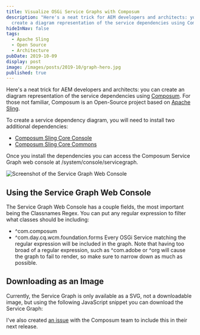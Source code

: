 ```yaml
---
title: Visualize OSGi Service Graphs with Composum
description: "Here's a neat trick for AEM developers and architects: you can
  create a diagram representation of the service dependencies using Composum."
hideInNav: false
tags:
  - Apache Sling
  - Open Source
  - Architecture
pubDate: 2019-10-09
display: post
image: /images/posts/2019-10/graph-hero.jpg
published: true
---
```


  
Here's a neat trick for AEM developers and architects: you can create an diagram representation of the service dependencies using [Composum](https://github.com/ist-dresden/composum). For those not familiar, Composum is an Open-Source project based on [Apache Sling](http://sling.apache.org). 

To create a service dependency diagram, you will need to install two additional dependencies:  
* [Composum Sling Core Console](https://search.maven.org/search?q=g:com.composum.sling.core%20a:composum-sling-core-console)
* [Composum Sling Core Commons](https://search.maven.org/search?q=g:com.composum.sling.core%20a:composum-sling-core-commons)

Once you install the dependencies you can access the Composum Service Graph web console at /system/console/servicegraph.  
  

![Screenshot of the Service Graph Web Console](/images/posts/2019-10/Service-Graph-Screenshot.png)

  

## Using the Service Graph Web Console

  
The Service Graph Web Console has a couple fields, the most important being the Classnames Regex. You can put any regular expression to filter what classes should be including:

* ^com.composum
* ^com.day.cq.wcm.foundation.forms
Every OSGi Service matching the regular expression will be included in the graph. Note that having too broad of a regular expression, such as ^com.adobe or ^org will cause the graph to fail to render, so make sure to narrow down as much as possible.   
  
## Downloading as an Image

  
Currently, the Service Graph is only available as a SVG, not a downloadable image, but using the following JavaScript snippet you can download the Service Graph:
  
  
I've also created [an issue](https://github.com/ist-dresden/composum/issues/183) with the Composum team to include this in their next release.

  
